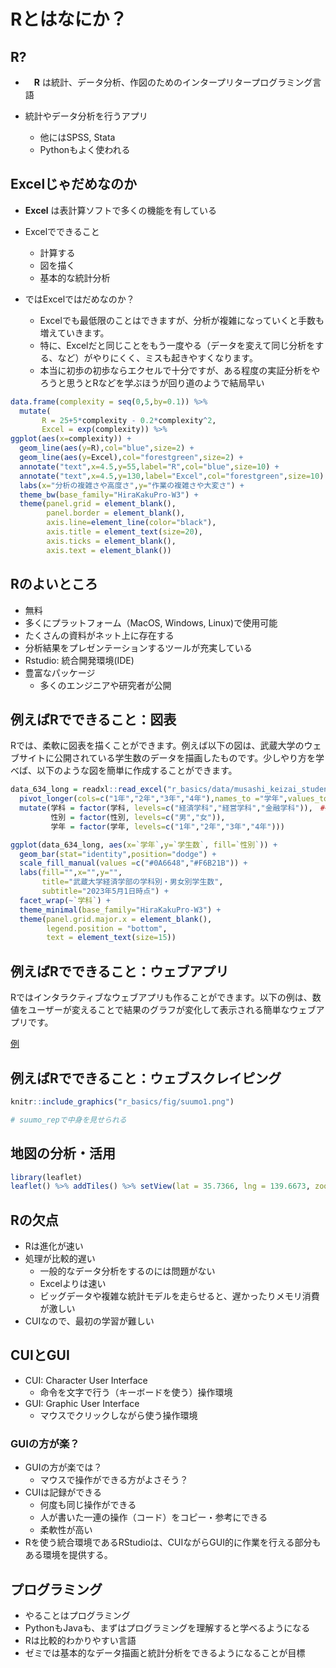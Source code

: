 # Rとはなにか？ {#whatsr}



## R?

- 　**R** は統計、データ分析、作図のためのインタープリタープログラミング言語

- 統計やデータ分析を行うアプリ
  - 他にはSPSS, Stata
  - Pythonもよく使われる

## Excelじゃだめなのか

- **Excel** は表計算ソフトで多くの機能を有している

- Excelでできること
  - 計算する
  - 図を描く
  - 基本的な統計分析

- ではExcelではだめなのか？
  - Excelでも最低限のことはできますが、分析が複雑になっていくと手数も増えていきます。
  - 特に、Excelだと同じことをもう一度やる（データを変えて同じ分析をする、など）がやりにくく、ミスも起きやすくなります。
  - 本当に初歩の初歩ならエクセルで十分ですが、ある程度の実証分析をやろうと思うとRなどを学ぶほうが回り道のようで結局早い

```r
data.frame(complexity = seq(0,5,by=0.1)) %>%
  mutate(
       R = 25+5*complexity - 0.2*complexity^2,
       Excel = exp(complexity)) %>%
ggplot(aes(x=complexity)) + 
  geom_line(aes(y=R),col="blue",size=2) +
  geom_line(aes(y=Excel),col="forestgreen",size=2) +
  annotate("text",x=4.5,y=55,label="R",col="blue",size=10) +
  annotate("text",x=4.5,y=130,label="Excel",col="forestgreen",size=10) + 
  labs(x="分析の複雑さや高度さ",y="作業の複雑さや大変さ") +
  theme_bw(base_family="HiraKakuPro-W3") +
  theme(panel.grid = element_blank(),
        panel.border = element_blank(),
        axis.line=element_line(color="black"),
        axis.title = element_text(size=20),
        axis.ticks = element_blank(),
        axis.text = element_blank()) 
```




## Rのよいところ

- 無料
- 多くにプラットフォーム（MacOS, Windows, Linux)で使用可能
- たくさんの資料がネット上に存在する
- 分析結果をプレゼンテーションするツールが充実している
 - Rstudio: 統合開発環境(IDE)
- 豊富なパッケージ
  - 多くのエンジニアや研究者が公開
  



## 例えばRでできること：図表

Rでは、柔軟に図表を描くことができます。例えば以下の図は、武蔵大学のウェブサイトに公開されている学生数のデータを描画したものです。少しやり方を学べば、以下のような図を簡単に作成することができます。

```r
data_634_long = readxl::read_excel("r_basics/data/musashi_keizai_students_2023.xlsx") %>%
  pivot_longer(cols=c("1年","2年","3年","4年"),names_to ="学年",values_to = "学生数") %>%
  mutate(学科 = factor(学科, levels=c("経済学科","経営学科","金融学科")),　## order of departments
         性別 = factor(性別, levels=c("男","女")),
         学年 = factor(学年, levels=c("1年","2年","3年","4年")))
```


```r
ggplot(data_634_long, aes(x=`学年`,y=`学生数`, fill=`性別`)) +
  geom_bar(stat="identity",position="dodge") +
  scale_fill_manual(values =c("#0A6648","#F6B21B")) +
  labs(fill="",x="",y="",
       title="武蔵大学経済学部の学科別・男女別学生数",
       subtitle="2023年5月1日時点") +
  facet_wrap(~`学科`) +
  theme_minimal(base_family="HiraKakuPro-W3") +
  theme(panel.grid.major.x = element_blank(),
        legend.position = "bottom",
        text = element_text(size=15))
```



## 例えばRでできること：ウェブアプリ

Rではインタラクティブなウェブアプリも作ることができます。以下の例は、数値をユーザーが変えることで結果のグラフが変化して表示される簡単なウェブアプリです。

 [例](https://keita43a.shinyapps.io/easter_island/)




## 例えばRでできること：ウェブスクレイピング


```r
knitr::include_graphics("r_basics/fig/suumo1.png")

# suumo_repで中身を見せられる
```



## 地図の分析・活用


```r
library(leaflet)
leaflet() %>% addTiles() %>% setView(lat = 35.7366, lng = 139.6673, zoom = 17)
```





## Rの欠点

- Rは進化が速い
- 処理が比較的遅い
  - 一般的なデータ分析をするのには問題がない
  - Excelよりは速い
  - ビッグデータや複雑な統計モデルを走らせると、遅かったりメモリ消費が激しい
- CUIなので、最初の学習が難しい
  


## CUIとGUI

- CUI: Character User Interface
  - 命令を文字で行う（キーボードを使う）操作環境

- GUI: Graphic User Interface
  - マウスでクリックしながら使う操作環境



### GUIの方が楽？

- GUIの方が楽では？
  - マウスで操作ができる方がよさそう？

- CUIは記録ができる
  - 何度も同じ操作ができる
  - 人が書いた一連の操作（コード）をコピー・参考にできる
  - 柔軟性が高い
  
- Rを使う統合環境であるRStudioは、CUIながらGUI的に作業を行える部分もある環境を提供する。


## プログラミング

- やることはプログラミング
- PythonもJavaも、まずはプログラミングを理解すると学べるようになる
- Rは比較的わかりやすい言語
- ゼミでは基本的なデータ描画と統計分析をできるようになることが目標

